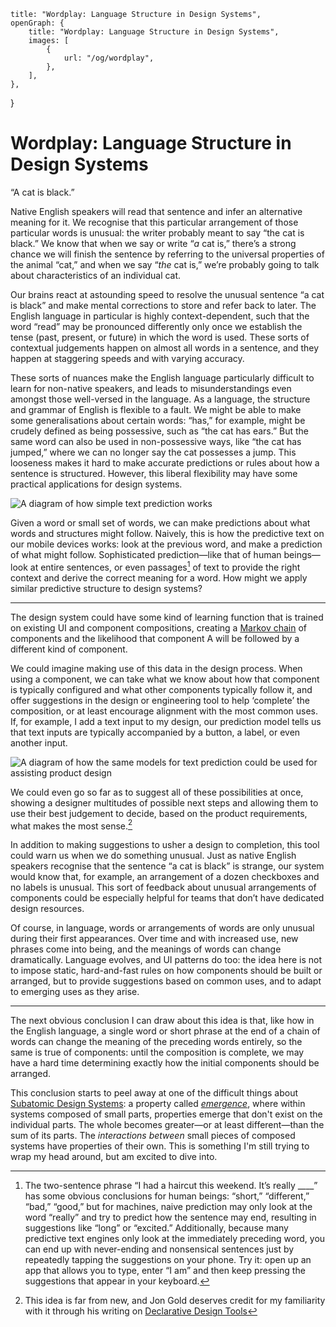     title: "Wordplay: Language Structure in Design Systems",
    openGraph: {
        title: "Wordplay: Language Structure in Design Systems",
        images: [
            {
                url: "/og/wordplay",
            },
        ],
    },
}

# Wordplay: Language Structure in Design Systems

“A cat is black.”

Native English speakers will read that sentence and infer an alternative meaning
for it. We recognise that this particular arrangement of those particular words
is unusual: the writer probably meant to say “the cat is black.” We know that
when we say or write “_a_ cat is,” there’s a strong chance we will finish the
sentence by referring to the universal properties of the animal “cat,” and when
we say “_the_ cat is,” we’re probably going to talk about characteristics of an
individual cat.

Our brains react at astounding speed to resolve the unusual sentence “a cat is
black” and make mental corrections to store and refer back to later. The English
language in particular is highly context-dependent, such that the word “read”
may be pronounced differently only once we establish the tense (past, present,
or future) in which the word is used. These sorts of contextual judgements
happen on almost all words in a sentence, and they happen at staggering speeds
and with varying accuracy.

These sorts of nuances make the English language particularly difficult to learn
for non-native speakers, and leads to misunderstandings even amongst those
well-versed in the language. As a language, the structure and grammar of English
is flexible to a fault. We might be able to make some generalisations about
certain words: “has,” for example, might be crudely defined as being possessive,
such as “the cat has ears.” But the same word can also be used in non-possessive
ways, like “the cat has jumped,” where we can no longer say the cat possesses a
jump. This looseness makes it hard to make accurate predictions or rules about
how a sentence is structured. However, this liberal flexibility may have some
practical applications for design systems.

<Image
    alt="A diagram of how simple text prediction works"
    caption="A diagram of possible predictions for a sentence. The English language is difficult to predict because of its flexible sentence structure and context-dependent syntax."
    height={512}
    invertInDarkMode={true}
    src="2018/06/wp-language.svg"
    width={512}
/>

Given a word or small set of words, we can make predictions about what words and
structures might follow. Naively, this is how the predictive text on our mobile
devices works: look at the previous word, and make a prediction of what might
follow. Sophisticated prediction—like that of human beings—look at entire
sentences, or even passages[^1] of text to provide the right context and derive
the correct meaning for a word. How might we apply similar predictive structure
to design systems?

---

The design system could have some kind of learning function that is trained on
existing UI and component compositions, creating a
[Markov chain](http://setosa.io/ev/markov-chains/) of components and the
likelihood that component A will be followed by a different kind of component.

We could imagine making use of this data in the design process. When using a
component, we can take what we know about how that component is typically
configured and what other components typically follow it, and offer suggestions
in the design or engineering tool to help ‘complete’ the composition, or at
least encourage alignment with the most common uses. If, for example, I add a
text input to my design, our prediction model tells us that text inputs are
typically accompanied by a button, a label, or even another input.

<Image
    alt="A diagram of how the same models for text prediction could be used for assisting product design"
    caption="Naive prediction may have practical applications in design, where flexibility and context-dependency are actually sensible characteristics of a system."
    height={512}
    invertInDarkMode={true}
    src="2018/06/wp-design.svg"
    width={512}
/>

We could even go so far as to suggest all of these possibilities at once,
showing a designer multitudes of possible next steps and allowing them to use
their best judgement to decide, based on the product requirements, what makes
the most sense.[^2]

In addition to making suggestions to usher a design to completion, this tool
could warn us when we do something unusual. Just as native English speakers
recognise that the sentence “a cat is black” is strange, our system would know
that, for example, an arrangement of a dozen checkboxes and no labels is
unusual. This sort of feedback about unusual arrangements of components could be
especially helpful for teams that don’t have dedicated design resources.

Of course, in language, words or arrangements of words are only unusual during
their first appearances. Over time and with increased use, new phrases come into
being, and the meanings of words can change dramatically. Language evolves, and
UI patterns do too: the idea here is not to impose static, hard-and-fast rules
on how components should be built or arranged, but to provide suggestions based
on common uses, and to adapt to emerging uses as they arise.

---

The next obvious conclusion I can draw about this idea is that, like how in the
English language, a single word or short phrase at the end of a chain of words
can change the meaning of the preceding words entirely, so the same is true of
components: until the composition is complete, we may have a hard time
determining exactly how the initial components should be arranged.

This conclusion starts to peel away at one of the difficult things about
[Subatomic Design Systems](/2018/01/05/subatomic-design-systems/): a property
called [_emergence_](https://en.wikipedia.org/wiki/Emergence), where within
systems composed of small parts, properties emerge that don't exist on the
individual parts. The whole becomes greater—or at least different—than the sum
of its parts. The _interactions between_ small pieces of composed systems have
properties of their own. This is something I'm still trying to wrap my head
around, but am excited to dive into.

[^1]:
    The two-sentence phrase “I had a haircut this weekend. It’s really \_\_\_\_”
    has some obvious conclusions for human beings: “short,” “different,” “bad,”
    “good,” but for machines, naive prediction may only look at the word
    “really” and try to predict how the sentence may end, resulting in
    suggestions like “long” or “excited.” Additionally, because many predictive
    text engines only look at the immediately preceding word, you can end up
    with never-ending and nonsensical sentences just by repeatedly tapping the
    suggestions on your phone. Try it: open up an app that allows you to type,
    enter “I am” and then keep pressing the suggestions that appear in your
    keyboard.

[^2]:
    This idea is far from new, and Jon Gold deserves credit for my familiarity
    with it through his writing on
    [Declarative Design Tools](https://jon.gold/2016/06/declarative-design-tools/)
